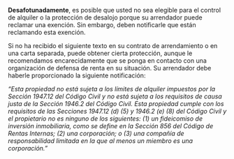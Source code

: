 
**Desafotunadamente**, es posible que usted no sea elegible para el control de alquiler o la protección de desalojo porque su arrendador puede reclamar una exención. Sin embargo, deben notificarle que están reclamando esta exención.

Si no ha recibido el siguiente texto en su contrato de arrendamiento o en una carta separada, puede obtener cierta protección, aunque le recomendamos encarecidamente que se ponga en contacto con una organización de defensa de renta en su situación. Su arrendador debe haberle proporcionado la siguiente notificación:

_“Esta propiedad no está sujeta a los límites de alquiler impuestos por la Sección 1947.12 del Código Civil y no está sujeta a los requisitos de causa justa de la Sección 1946.2 del Código Civil. Esta propiedad cumple con los requisitos de las Secciones 1947.12 (d) (5) y 1946.2 (e) (8) del Código Civil y el propietario no es ninguno de los siguientes: (1) un fideicomiso de inversión inmobiliaria, como se define en la Sección 856 del Código de Rentas Internas; (2) una corporación; o (3) una compañía de responsabilidad limitada en la que al menos un miembro es una corporación.”_

<YesNoState
  yes="/es//eligibility/state/coverage/notCovered"
  no="/es//eligibility/state/coverage/covered"
  questionText="Did you recieve this notice in your lease or separately as a letter?"
  stateName="exemptionNotice"
/>
